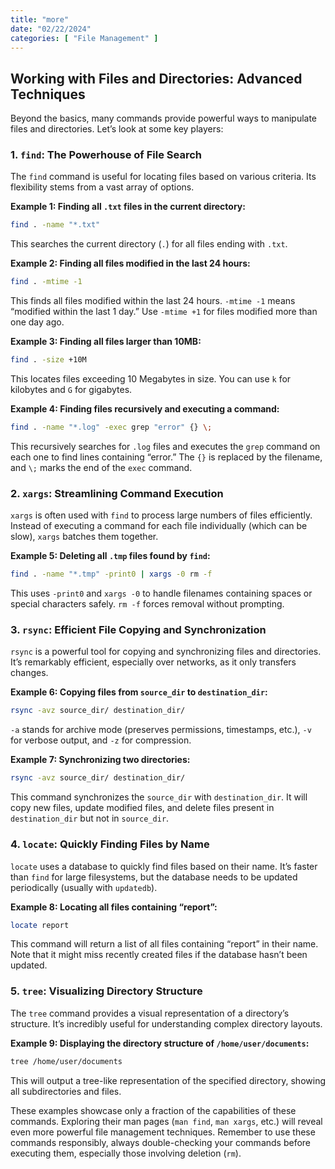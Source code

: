 ```yaml
---
title: "more"
date: "02/22/2024"
categories: [ "File Management" ]
---
```

##  Working with Files and Directories: Advanced Techniques

Beyond the basics, many commands provide powerful ways to manipulate files and directories. Let's look at some key players:


### 1. `find`: The Powerhouse of File Search

The `find` command is useful for locating files based on various criteria. Its flexibility stems from a vast array of options.

**Example 1: Finding all `.txt` files in the current directory:**

```bash
find . -name "*.txt"
```

This searches the current directory (`.`) for all files ending with `.txt`.

**Example 2: Finding all files modified in the last 24 hours:**

```bash
find . -mtime -1
```

This finds all files modified within the last 24 hours.  `-mtime -1` means "modified within the last 1 day."  Use `-mtime +1` for files modified more than one day ago.

**Example 3: Finding all files larger than 10MB:**

```bash
find . -size +10M
```

This locates files exceeding 10 Megabytes in size.  You can use `k` for kilobytes and `G` for gigabytes.


**Example 4:  Finding files recursively and executing a command:**

```bash
find . -name "*.log" -exec grep "error" {} \;
```

This recursively searches for `.log` files and executes the `grep` command on each one to find lines containing "error." The `{}` is replaced by the filename, and `\;` marks the end of the `exec` command.


### 2. `xargs`: Streamlining Command Execution

`xargs` is often used with `find` to process large numbers of files efficiently.  Instead of executing a command for each file individually (which can be slow), `xargs` batches them together.

**Example 5: Deleting all `.tmp` files found by `find`:**

```bash
find . -name "*.tmp" -print0 | xargs -0 rm -f
```

This uses `-print0` and `xargs -0` to handle filenames containing spaces or special characters safely. `rm -f` forces removal without prompting.


### 3. `rsync`: Efficient File Copying and Synchronization

`rsync` is a powerful tool for copying and synchronizing files and directories.  It's remarkably efficient, especially over networks, as it only transfers changes.

**Example 6: Copying files from `source_dir` to `destination_dir`:**

```bash
rsync -avz source_dir/ destination_dir/
```

`-a` stands for archive mode (preserves permissions, timestamps, etc.), `-v` for verbose output, and `-z` for compression.


**Example 7: Synchronizing two directories:**

```bash
rsync -avz source_dir/ destination_dir/
```

This command synchronizes the `source_dir` with `destination_dir`.  It will copy new files, update modified files, and delete files present in `destination_dir` but not in `source_dir`.


### 4.  `locate`: Quickly Finding Files by Name

`locate` uses a database to quickly find files based on their name. It's faster than `find` for large filesystems, but the database needs to be updated periodically (usually with `updatedb`).

**Example 8: Locating all files containing "report":**

```bash
locate report
```

This command will return a list of all files containing "report" in their name.  Note that it might miss recently created files if the database hasn't been updated.


### 5. `tree`: Visualizing Directory Structure

The `tree` command provides a visual representation of a directory's structure.  It's incredibly useful for understanding complex directory layouts.

**Example 9: Displaying the directory structure of `/home/user/documents`:**

```bash
tree /home/user/documents
```

This will output a tree-like representation of the specified directory, showing all subdirectories and files.


These examples showcase only a fraction of the capabilities of these commands. Exploring their man pages (`man find`, `man xargs`, etc.) will reveal even more powerful file management techniques. Remember to use these commands responsibly, always double-checking your commands before executing them, especially those involving deletion (`rm`).

